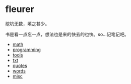 = fleurer =

挖坑无数，填之甚少。

书是看一点忘一点，想法也是来的快去的也快。so...记笔记吧。

* [[math]]
* [[programming]] 
* [[tools]]
* [[txt]]
* [[quotes]]
* [[words]]
* [[misc]]
